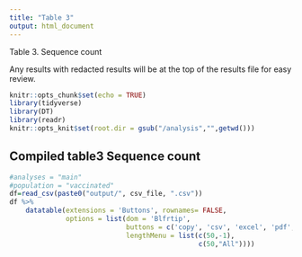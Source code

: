 ```yaml
---
title: "Table 3"
output: html_document
---
```

Table 3. Sequence count

Any results with redacted results will be at the top of the results file for easy review.


```r
knitr::opts_chunk$set(echo = TRUE)
library(tidyverse)
library(DT)
library(readr)
knitr::opts_knit$set(root.dir = gsub("/analysis","",getwd()))
```

## Compiled table3 Sequence count

```r
#analyses = "main"
#population = "vaccinated"
df=read_csv(paste0("output/", csv_file, ".csv"))
df %>%
    datatable(extensions = 'Buttons', rownames= FALSE,
              options = list(dom = 'Blfrtip', 
                             buttons = c('copy', 'csv', 'excel', 'pdf', 'print' ),
                             lengthMenu = list(c(50,-1),
                                               c(50,"All"))))
```